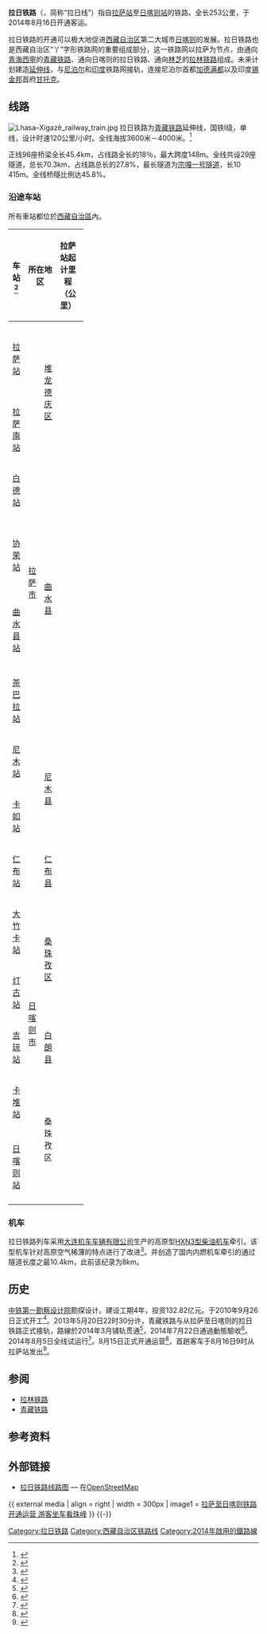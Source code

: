 {{Infobox rail system-route
|rail_name=拉日铁路
|other_name=
|system_length=253.1 km
|length_in_operation=
|total_length=
|tracklength=
|name_bgcolor=
|min_width=
|box_width=
|style=
|banner_color=
|sec_banner_color=
|third_banner_color=
|logo_filename=
|logo_width=
|logo_bgcolor=
|logo_alt=
|logo_note=
|image=Rikaze Railway Station.jpg
|imagesize=250px
|caption=拉日铁路終點[[日喀则站|日喀则站]]
|code_name=
|locale={{CHNML}}[[西藏自治区|西藏自治区]]
|service_type=[[旅客列车|客]][[货物列车|货]]两用
|status=运营中
|network=
|stations=14<ref>{{Cite web|title=拉日铁路开通：全程两个多小时，客车明天首发|url=http://tv.people.com.cn/n/2014/0815/c39805-25474365.html|accessdate=2017-10-02|publisher=人民网|date=2014-08-15|archive-date=2016-03-04|archive-url=https://web.archive.org/web/20160304094012/http://tv.people.com.cn/n/2014/0815/c39805-25474365.html|dead-url=no}}</ref>
|start=[[拉萨站|拉萨站]]、[[日喀则站|日喀则站]]
|lines= [[單線鐵路|单线]]
|main_route=
|secondary_route=
|branch_route=
|standard=[[国铁I级|Ⅰ级铁路]]
|character=
|other_systems=
|main_stations=
|track=1（[[单线铁路|单线]]）
|average_station_distance=
|max_speed=120 km/h
|orbital_plane=
|track_gauge={{standard gauge}}
|distance_between_mainlines= 有砟轨道<br />无砟轨道（隧道和连续桥隧段）
|min_radius= 一般1200m，困难850m
|max_grade= 12.5‰<ref>{{Cite web|title=新建铁路拉萨至日喀则线环境影响评价公示|url=http://www.fsdi.com.cn/readnews.aspx?ND=ypV2OfMBrnY=&BCN=Hrddc7qR/gRrV0boXxg/LQ==&SCN=q4olchQWoovTVwzo23JBhg==&SD=ahFLrIw6U8c=|accessdate=2017-10-02|publisher=中铁第一勘察设计院集团有限公司|date=2010-07-30}}{{Dead link|date=2018年6月|bot=InternetArchiveBot|fix-attempted=no}}</ref>
|elevation=
|control=
|block_signal=
|engine=内燃机车
|electrified=预留<ref>{{Cite web|title=西藏拉日铁路沿线将建11座车站|url=http://news.sina.com.cn/c/2010-10-18/182421300328.shtml|accessdate=2017-10-02|publisher=新浪网|date=2010-10-18|archive-date=2017-10-02|archive-url=https://web.archive.org/web/20171002220057/http://news.sina.com.cn/c/2010-10-18/182421300328.shtml|dead-url=no}}</ref>
|rollingstock=
|fleet_size=
|begin_operation=2014年8月15日
|end_operation=
|operation_note=
|open_operation=
|time_first=
|time_last=
|ridership=
|owner=
|operator=[[青藏铁路公司|青藏铁路公司]]
|franchise=
|hq=
|key_person=
|website=
|route_map={{bs-map|inline=1|map=
CONTg~~ ~~ ~~{{RoutemapRoute|Licon=u|[[青藏铁路|青藏铁路]]往[[西宁站|西宁站]]方向}}
\ABZgl+l\KBHFeq~~ ~~[[拉萨站|拉萨站]]
BST~~ ~~[[拉萨南站|拉萨南站]]
BST~~ ~~[[白德站|白德站]]
HST~~ ~~[[协荣站|协荣站]]
\ABZgl\CONTfq~~ ~~ ~~{{RoutemapRoute|Licon=r|[[拉林铁路|拉林铁路]]往[[林芝站|林芝站]]方向}}
WASSERq\hKRZWae\WABZq+r~~ ~~ ~~ ~~[[拉萨河特大桥_(拉日铁路)|拉萨河特大桥]]
\HST\WASSER~~ ~~[[曲水县站|曲水县站]]
\BST\WASSER~~ ~~[[茶巴拉站|茶巴拉站]]
\HST\WASSER~~ ~~[[尼木站|尼木站]]
WASSER+l\hKRZWae\WASSERr~~ ~~ ~~ ~~雅江一号特大桥
WASSER\TUNNEL1\~~ ~~ ~~ ~~[[吉沃希嘎隧道|吉沃希嘎隧道]]
WASSERl\hKRZWae\WASSER+r~~ ~~ ~~ ~~雅江二号特大桥
\BST\WASSER~~ ~~[[卡如站|卡如站]]
\TUNNEL1\WASSER~~ ~~ ~~ ~~[[宗嘎一号隧道|宗嘎一号隧道]]
WASSERq\hKRZWae\WASSERr~~ ~~ ~~ ~~雅江三号特大桥
HST~~ ~~[[仁布站|仁布站]]
BST~~ ~~[[大竹卡站|大竹卡站]]
BST~~ ~~[[灯古站|灯古站]]
BST~~ ~~[[吉琼站|吉琼站]]
BST~~ ~~[[卡堆站|卡堆站]]
WASSERq\hKRZWae\WASSERq~~ ~~ ~~ ~~[[年楚河特大桥|年楚河特大桥]]
KBHFe~~ ~~[[日喀则站|日喀则站]]
}}
|constructor=}}
'''拉日铁路'''（{{bo|z=ལྷ་གཞིས་ལྕགས་ལམ་|w=lha gzhis lcags lam}}，简称“拉日线”）指自[[拉萨站|拉萨站]]至[[日喀则站|日喀则站]]的铁路。全长253公里，于2014年8月16日开通客运。

拉日铁路的开通可以极大地促进[[西藏自治区|西藏自治区]]第二大城市[[日喀则市|日喀则]]的发展。拉日铁路也是西藏自治区“丫”字形铁路网的重要组成部分，这一铁路网以拉萨为节点，由通向[[青海省|青海]][[西宁市|西寧]]的[[青藏铁路|青藏铁路]]、通向日喀则的拉日铁路、通向[[林芝市|林芝]]的[[拉林铁路|拉林铁路]]组成。未来计划建造[[中尼鐵路|延伸线]]，与[[尼泊尔|尼泊尔]]和[[印度|印度]]铁路网接轨，连接尼泊尔首都[[加德满都|加德满都]]以及印度[[锡金|锡金邦]]首府[[甘托克|甘托克]]。

==线路==
[[File:Lhasa–Xigazê_railway_train.jpg|thumb]]
拉日铁路为[[青藏铁路|青藏铁路]]延伸线，国铁I级，单线，设计时速120公里/小时。全线海拔3600米－4000米。<ref>{{Cite web|title=拉日铁路动态验收完成 藏西南将结束不通铁路历史 _新浪吉林新闻_|url=http://jl.sina.com.cn/news/gngj/2014-07-23/133393866.html|accessdate=2020-09-17|date=2014-07-23|work=新浪吉林|archive-date=2021-08-12|archive-url=https://web.archive.org/web/20210812031423/http://jl.sina.com.cn/news/gngj/2014-07-23/133393866.html|dead-url=no}}</ref>

正线96座桥梁全长45.4km，占线路全长的18％，最大跨度148m。全线共设29座隧道，总长70.3km，占线路总长的27.8%，最长隧道为[[宗嘎一号隧道|宗嘎一号隧道]]，长10 415m。全线桥隧比例达45.8%。
=== 沿途车站 ===
所有車站都位於[[西藏自治區|西藏自治區]]內。

{| width=100% class="wikitable" style="text-align: center;"
|- 
! width=9% | 车站<ref>{{Cite news|url=http://news.sina.com.cn/c/p/2014-08-15/111230690112.shtml|title=拉日铁路将使拉萨珠峰一日达 沿途美景盘点(图)|date=2014-08-15|work=新浪|accessdate=2017-10-02|archive-date=2017-05-12|archive-url=https://web.archive.org/web/20170512050028/http://news.sina.com.cn/c/p/2014-08-15/111230690112.shtml|dead-url=no}}</ref>
! colspan=2 width=13% | 所在地区
! width=8% | 拉萨站起计里程<br>（公里）
! width=8% | 海拔<br>（米）
! width=12% | 连接铁路
! width=11% | 规模
! width=13% | 备注
|- 
| [[拉萨站|拉萨站]]
| rowspan = 8 | [[拉萨市|拉萨市]]
| rowspan = 2 |[[堆龙德庆区|堆龙德庆区]]
| 
| 3641
| rowspan="2" | [[青藏铁路|青藏铁路]]
| 4站台10线
| 提供客运
|- 
| [[拉萨南站|拉萨南站]]
|
|
|
|
|- 
| [[白德站|白德站]]
| rowspan = 4 | [[曲水县|曲水县]]
|
|
|
|
| 初期缓开
|- 
| [[协荣站|协荣站]]
|
| 3604
| [[拉林铁路|拉林铁路]]
| 2站台4线
| 提供客运
|- 
| [[曲水县站|曲水县站]]
| 
| 3592
|
| 1站台3线
| 提供客运
|- 
| [[茶巴拉站|茶巴拉站]]
|
|
|
| 
| 初期缓开
|- 
| [[尼木站|尼木站]]
| rowspan = 2 | [[尼木县|尼木县]]
|
|3731
|
|
| 提供客运
|- 
| [[卡如站|卡如站]]
|
|
|
|
|
|- 
|[[仁布站|仁布站]]
| rowspan = 6 | [[日喀则市|日喀则市]]
| [[仁布县|仁布县]]
|
|3835
|
|
| 提供客运
|- 
|[[大竹卡站|大竹卡站]]
| rowspan="2" | [[桑珠孜区|桑珠孜区]]
|
|
|
|
|
|- 
| [[灯古站|灯古站]]
|
|
|
|
|
|- 
| [[吉琼站|吉琼站]]
| [[白朗县|白朗县]]
|
|
|
|
| 
|-
| [[卡堆站|卡堆站]]
| rowspan="2" | 桑珠孜区
|
|
|
|
| 初期缓开
|- 
| [[日喀则站|日喀则站]]
|
|
|
|3站台5线
| 提供客运
|}

===机车===
拉日铁路列车采用[[中车大连机车车辆|大连机车车辆有限公司]]生产的高原型[[和谐3型内燃机车|HXN3型柴油机车]]牵引。该型机车针对高原空气稀薄的特点进行了改进<ref>{{cite web|title=和谐N3型内燃机车将驶上青藏高原|url=http://www.dloco.com/LISTS/article/_MAINPAGE/news/default3.aspx?id=4445|accessdate=2014-08-15|date=2014-03-31|publisher=中国北车|archive-date=2014-08-19|archive-url=https://web.archive.org/web/20140819084610/http://www.dloco.com/LISTS/article/_MAINPAGE/news/default3.aspx?id=4445|dead-url=no}}</ref>。并创造了国内内燃机车牵引的通过隧道长度之最10.4km，此前该纪录为8km。

==历史==
[[中铁第一勘察设计院|中铁第一勘察设计院]]勘探设计。建设工期4年，投资132.82亿元。于2010年9月26日正式开工<ref>{{Cite web|title=青藏铁路延伸线拉日铁路今日开工|url=http://video.sina.com.cn/p/news/c/v/2010-09-26/114461148923.html|accessdate=2020-09-17|date=2010-09-26|work=新浪视频|archive-date=2020-05-29|archive-url=https://web.archive.org/web/20200529160636/http://video.sina.com.cn/p/news/c/v/2010-09-26/114461148923.html|dead-url=no}}</ref>。2013年5月20日22时30分许，青藏铁路与从拉萨至日喀则的拉日铁路正式接轨，路線於2014年3月铺轨贯通<ref>{{Cite web|title=拉日铁路9月通车 拟配置252名工作人员|url=http://district.ce.cn/newarea/roll/201406/06/t20140606_2935692.shtml|accessdate=2020-09-17|date=2014-06-06|work=中国经济网|archive-date=2021-08-12|archive-url=https://web.archive.org/web/20210812031342/http://district.ce.cn/newarea/roll/201406/06/t20140606_2935692.shtml|dead-url=no}}</ref>，2014年7月22日通過動態驗收<ref>{{Cite web|title=深度：浅析西藏拉日铁路战略价值 令印度不敢妄动|url=http://mil.news.sina.com.cn/2014-08-18/1157796238.html|accessdate=2020-09-17|date=2014-08-18|work=新浪军事|archive-date=2015-05-11|archive-url=https://web.archive.org/web/20150511013155/http://mil.news.sina.com.cn/2014-08-18/1157796238.html|dead-url=no}}</ref>。2014年8月5日全线试运行<ref>{{Cite web|title=拉日铁路全线试运行|url=http://news.ifeng.com/a/20140807/41476489_0.shtml|accessdate=2017-10-02|date=2014-08-07|publisher=凤凰网|archive-date=2017-10-02|archive-url=https://web.archive.org/web/20171002220304/http://news.ifeng.com/a/20140807/41476489_0.shtml|dead-url=no}}</ref>。8月15日正式开通运营<ref>{{Cite web|title=拉萨至日喀则铁路今日开通运营(图)|url=http://news.ifeng.com/a/20140814/41582553_0.shtml|accessdate=2017-10-02|date=2014-08-14|publisher=凤凰网|archive-date=2017-08-29|archive-url=https://web.archive.org/web/20170829203953/http://news.ifeng.com/a/20140814/41582553_0.shtml|dead-url=no}}</ref>，首趟客车于8月16日9时从拉萨站发出<ref>{{Cite web|title=《新闻直播间》 20140816 08:55|url=http://tv.cntv.cn/video/C10616/6f51446d37524ac8916b7f16df35b752|accessdate=2017-10-02|date=2014-08-16|publisher=央视网|archiveurl=https://web.archive.org/web/20171003025853/http://tv.cntv.cn/video/C10616/6f51446d37524ac8916b7f16df35b752|archivedate=2017-10-03|dead-url=yes}}</ref>。

== 参阅 ==
* [[拉林铁路|拉林铁路]]
* [[青藏铁路|青藏铁路]]

== 参考资料 ==
{{Reflist|30em}}

== 外部链接 ==
*[http://www.openstreetmap.org/browse/relation/3420812 拉日铁路线路图] — 在[[開放街圖|OpenStreetMap]]
{{ external media
| align  = right
| width  = 300px
| image1 = [http://sports.sina.com.cn/outdoor/2014-08-18/101513262.shtml 拉萨至日喀则铁路开通运营 游客坐车看珠峰]
}}
{{-}}
{{拉日铁路|nocat}}
{{中国铁路}}

{{DEFAULTSORT:L}}
[[Category:拉日铁路|Category:拉日铁路]]
[[Category:西藏自治区铁路线|Category:西藏自治区铁路线]]
[[Category:2014年啟用的鐵路線|Category:2014年啟用的鐵路線]]